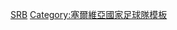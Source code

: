 {{National squad
 | name      = 2010年世界盃足球賽塞爾維亞參賽名單
 | bg        = #C6363C
 | fg        = white
 | bordercolor = #0C4076
 | country   = 塞爾維亞
 | flag      = Serbia
 | comp link = 2010年世界盃足球賽
 | comp      = 2010年世界盃足球賽
 | p1        = [[弗拉迪米尔·斯托伊科维奇|-{zh-hans:斯托伊科维奇;zh-hk:史杜高域;zh-tw:斯托伊科維奇;}-]]
 | p2        = [[安東尼奧·魯科維納|-{zh-hans:鲁科维纳;zh-hk:魯卡維拿;zh-tw:魯科維納;}-]]
 | p3        = [[亞歷山大·科拉羅夫|-{zh-hans:科拉罗夫;zh-hant:科拉羅夫;zh-hk:高拉洛夫}-]]
 | p4        = [[戈伊科·卡查爾|-{zh-hans:卡查尔;zh-hk:加卡;zh-tw:卡查爾;}-]]
 | p5        = [[內馬尼亞·維迪奇|-{zh-hans:维迪奇;zh-hk:維迪;zh-tw:維迪奇;}-]]
 | p6        = [[布拉尼斯拉夫·伊雲奴域|-{zh-hans:伊万诺维奇; zh-hk:伊雲奴域}-]]
 | p7        = [[佐兰·托西奇|-{zh-hans:托西奇;zh-hk:托錫;zh-tw:托西奇;}-]] 
 | p8        = [[丹高·拉素域|-{zh-hans:拉佐维奇;zh-hk:拿素域;zh-tw:拉佐維奇;}-]]
 | p9        = [[馬爾科·潘特利奇|-{zh-hans:潘特利奇; zh-hk:彭達歷}-]]
 | p10       = [[德扬·斯坦科维奇|-{zh-hans:斯坦科维奇;zh-hk:史坦高域;zh-tw:史坦科維奇;}-]]<small>（[[隊長 (足球)|隊長]]）</small>
 | p11       = [[内纳德•米利亚斯|-{zh-hans:米利亚斯;zh-hk:米利查斯;zh-tw:米利亞斯;}-]]
 | p12       = [[博扬·伊萨伊洛维奇|-{zh-hans:伊萨伊洛维奇;zh-hk:伊沙奴域;zh-tw:伊薩伊洛維奇;}-]]
 | p13       = [[阿歷山大·盧高域|-{zh-hans:卢科维奇;zh-hk:盧高域;zh-tw:盧科維奇;}-]]
 | p14       = [[米蘭·祖雲奴域|-{zh-hans:约万诺维奇;zh-hk:祖雲奴域;zh-tw:約萬諾維奇;}-]]
 | p15       = [[尼古拉·日吉奇|-{zh-hans:日吉奇;zh-hk:施積;zh-tw:日基奇;}-]]
 | p16       = [[伊万·奥布拉多维奇|-{zh-hans:奥布拉多维奇;zh-hk:奧巴杜域;zh-tw:奧布拉多維奇;}-]]
 | p17       = [[米洛斯·克拉西奇|-{zh-hans:克拉西奇;zh-hk:卡拉錫;zh-tw:克拉西奇;}-]] 
 | p18       = [[米洛斯·宁科维奇|-{zh-hans:宁科维奇;zh-hk:連高域;zh-tw:寧科維奇;}-]]
 | p19       = [[拉多薩夫·佩特羅維奇|-{zh-hans:佩特罗维奇;zh-hk:柏度域;zh-tw:佩特羅維奇;}-]]
 | p20       = [[内文·苏博蒂奇|-{zh-hans:苏博蒂奇;zh-hk:蘇保迪;zh-tw:蘇博蒂奇;}-]]
 | p21       = [[德拉甘·穆爾達|-{zh-hans:姆尔贾;zh-hk:美迪查;zh-tw:姆爾賈;}-]]
 | p22       = [[兹德拉夫科·库兹马诺维奇|-{zh-hans:库兹马诺维奇;zh-hk:古斯曼奴域;zh-tw:庫茲馬諾維奇;}-]]
 | p23       = [[安迪尔科·德约里奇|-{zh-hans:德约里奇;zh-hk:杜歷錫;zh-tw:德約里奇;}-]]
 | coach     = [[拉多米尔·安蒂奇|-{zh-hans:安蒂奇;zh-hk:安迪;zh-tw:安蒂奇;}-]]
}}<noinclude>
[[Category:2010年世界杯足球赛参赛名单模板|SRB]]
[[Category:塞爾維亞國家足球隊模板]]
</noinclude>